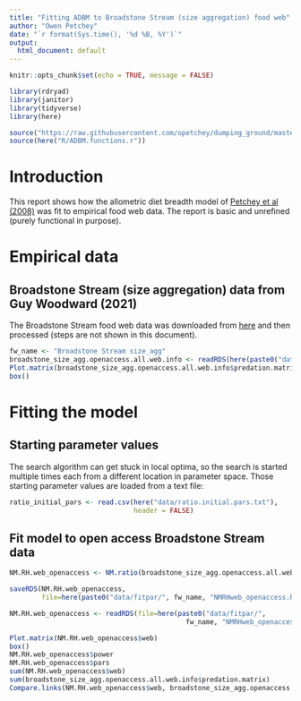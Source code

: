 ```yaml
---
title: "Fitting ADBM to Broadstone Stream (size aggregation) food web"
author: "Owen Petchey"
date: "`r format(Sys.time(), '%d %B, %Y')`"
output:
  html_document: default
---
```


```r
knitr::opts_chunk$set(echo = TRUE, message = FALSE)
```

```r
library(rdryad)
library(janitor)
library(tidyverse)
library(here)

source("https://raw.githubusercontent.com/opetchey/dumping_ground/master/ADBM_shiny/Plot.matrix.r")
source(here("R/ADBM.functions.r"))
```

# Introduction

This report shows how the allometric diet breadth model of [Petchey et al (2008)](https://www.pnas.org/content/105/11/4191) was fit to empirical food web data. The report is basic and unrefined (purely functional in purpose).

# Empirical data

## Broadstone Stream (size aggregation) data from Guy Woodward (2021)

The Broadstone Stream food web data was downloaded from [here](https://dx.doi.org/10.5281/zenodo.5575040) and then processed (steps are not shown in this document).

```r
fw_name <- "Broadstone Stream size_agg"
broadstone_size_agg.openaccess.all.web.info <- readRDS(here(paste0("data/", fw_name, ".web.openaccess.RDS")))
Plot.matrix(broadstone_size_agg.openaccess.all.web.info$predation.matrix)
box()
```


# Fitting the model

## Starting parameter values

The search algorithm can get stuck in local optima, so the search is started multiple times each from a different location in parameter space. Those starting parameter values are loaded from a text file:

```r
ratio_initial_pars <- read.csv(here("data/ratio.initial.pars.txt"),
                               header = FALSE)
```


## Fit model to open access Broadstone Stream data

```r
NM.RH.web_openaccess <- NM.ratio(broadstone_size_agg.openaccess.all.web.info, ratio_initial_pars)
```


```r
saveRDS(NM.RH.web_openaccess,
        file=here(paste0("data/fitpar/", fw_name, "NMRHweb_openaccess.RDS")))
```

```r
NM.RH.web_openaccess <- readRDS(file=here(paste0("data/fitpar/",
                                            fw_name, "NMRHweb_openaccess.RDS")))
```


```r
Plot.matrix(NM.RH.web_openaccess$web)
box()
NM.RH.web_openaccess$power
NM.RH.web_openaccess$pars
sum(NM.RH.web_openaccess$web)
sum(broadstone_size_agg.openaccess.all.web.info$predation.matrix)
Compare.links(NM.RH.web_openaccess$web, broadstone_size_agg.openaccess.all.web.info$predation.matrix)
```
